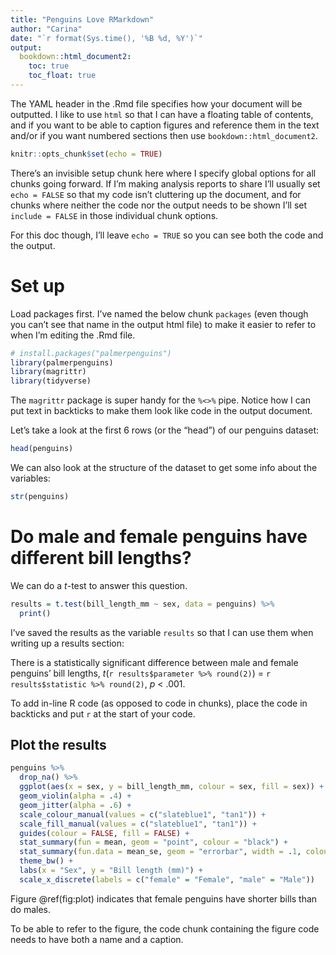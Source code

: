 ```yaml
---
title: "Penguins Love RMarkdown"
author: "Carina"
date: "`r format(Sys.time(), '%B %d, %Y')`"
output: 
  bookdown::html_document2:
    toc: true
    toc_float: true
---
```


The YAML header in the .Rmd file specifies how your document will be outputted. I like to use `html` so that I can have a floating table of contents, and if you want to be able to caption figures and reference them in the text and/or if you want numbered sections then use `bookdown::html_document2`. 

```r
knitr::opts_chunk$set(echo = TRUE)
```

There's an invisible setup chunk here where I specify global options for all chunks going forward. If I'm making analysis reports to share I'll usually set `echo = FALSE` so that my code isn't cluttering up the document, and for chunks where neither the code nor the output needs to be shown I'll set `include = FALSE` in those individual chunk options.

For this doc though, I'll leave `echo = TRUE` so you can see both the code and the output. 

# Set up 

Load packages first. I've named the below chunk `packages` (even though you can't see that name in the output html file) to make it easier to refer to when I'm editing the .Rmd file.

```r
# install.packages("palmerpenguins")
library(palmerpenguins)
library(magrittr)
library(tidyverse)
```

The `magrittr` package is super handy for the `%<>%` pipe. Notice how I can put text in backticks to make them look like code in the output document.

Let's take a look at the first 6 rows (or the "head") of our penguins dataset:

```r
head(penguins)
```

We can also look at the structure of the dataset to get some info about the variables:

```r
str(penguins)
```

# Do male and female penguins have different bill lengths?

We can do a *t*-test to answer this question.

```r
results = t.test(bill_length_mm ~ sex, data = penguins) %>% 
  print()
```

I've saved the results as the variable `results` so that I can use them when writing up a results section:

There is a statistically significant difference between male and female penguins' bill lengths, *t*(`r results$parameter %>% round(2)`) = `r results$statistic %>% round(2)`, *p* < .001.

To add in-line R code (as opposed to code in chunks), place the code in backticks and put `r` at the start of your code.

## Plot the results

```r
penguins %>% 
  drop_na() %>% 
  ggplot(aes(x = sex, y = bill_length_mm, colour = sex, fill = sex)) +
  geom_violin(alpha = .4) +
  geom_jitter(alpha = .6) +
  scale_colour_manual(values = c("slateblue1", "tan1")) +
  scale_fill_manual(values = c("slateblue1", "tan1")) +
  guides(colour = FALSE, fill = FALSE) +
  stat_summary(fun = mean, geom = "point", colour = "black") +
  stat_summary(fun.data = mean_se, geom = "errorbar", width = .1, colour = "black") +
  theme_bw() +
  labs(x = "Sex", y = "Bill length (mm)") +
  scale_x_discrete(labels = c("female" = "Female", "male" = "Male"))
```

Figure \@ref(fig:plot) indicates that female penguins have shorter bills than do males. 

To be able to refer to the figure, the code chunk containing the figure code needs to have both a name and a caption. 

